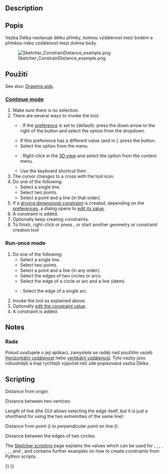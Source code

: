 <languages/>

{{Docnav
|[[Sketcher_ConstrainDistanceY|Vertical distance]]
|[[Sketcher_ConstrainRadiam|Auto radius/diameter]]
|[[Sketcher_Workbench|Sketcher]]
|IconL=Sketcher_ConstrainDistanceY.svg
|IconR=Sketcher_ConstrainRadiam.svg
|IconC=Workbench_Sketcher.svg
}}

<div class="mw-translate-fuzzy">
{{GuiCommand/cs
|Name=Sketcher ConstrainDistance
|Name/cs=Constraint Length
|Workbenches=[[Sketcher Workbench/cs|Sketcher]]
|MenuLocation=Sketch → Vazby náčrtu → Vazba vzdálenosti
|Shortcut=Shift + D
|SeeAlso=[[Sketcher ConstrainDistanceX/cs|Constrain  horizontal distance]], [[Sketcher ConstrainDistanceY/cs|Constrain vertical distance]]
}}
</div>

==Description==

<div class="mw-translate-fuzzy">
==Popis==
Vazba Délka nastavuje délku přímky, kolmou vzdálenost mezi bodem a přímkou nebo vzdálenost mezi dvěma body.
</div>

[[Image:Sketcher_ConstrainDistance_example.png]]

<span id="Usage"></span>
<div class="mw-translate-fuzzy">
==Použití==
</div>

See also: [[Sketcher_Workbench#Drawing_aids|Drawing aids]].

===[[Sketcher_Workbench#Continue_modes|Continue mode]]===

# Make sure there is no selection.
# There are several ways to invoke the tool:
#* {{Version|1.0}}: If the {{MenuCommand|Dimensioning constraints}} [[Sketcher_Preferences#General|preference]] is set to {{Value|Single tool}} (default): press the down arrow to the right of the {{Button|[[Image:Sketcher_Dimension.svg||x16px]][[Image:Toolbar_flyout_arrow.svg|x16px]]}} button and select the {{MenuCommand|[[Image:Sketcher_ConstrainDistance.svg|16px]] Constrain distance}} option from the dropdown.
#* If this preference has a different value (and in {{VersionMinus|0.21}}): press the {{Button|[[Image:Sketcher_ConstrainDistance.svg|16px]] [[Sketcher_ConstrainDistance|Constrain distance]]}} button.
#* Select the {{MenuCommand|Sketch → Sketcher constraints → [[File:Sketcher_ConstrainDistance.svg|16px]] Constrain distance}} option from the menu.
#* {{Version|1.0}}: Right-click in the [[3D_view|3D view]] and select the {{MenuCommand|Dimension → [[Image:Sketcher_ConstrainDistance.svg|16px]] Constrain distance}} option from the context menu.
#* Use the keyboard shortcut {{KEY|K}} then {{KEY|D}}.
# The cursor changes to a cross with the tool icon.
# Do one of the following:
#* Select a single line.
#* Select two points.
#* Select a point and a line (in that order).
# If a [[Sketcher_ToggleDrivingConstraint|driving dimensional constraint]] is created, depending on the [[Sketcher_Preferences#Display|preferences]], a dialog opens to [[Sketcher_Workbench#Edit_constraints|edit its value]].
# A constraint is added.
# Optionally keep creating constraints.
# To finish, right-click or press {{KEY|Esc}}, or start another geometry or constraint creation tool

===Run-once mode===

# Do one of the following:
#* Select a single line.
#* Select two points.
#* Select a point and a line (in any order).
#* Select the edges of two circles or arcs.
#* Select the edge of a circle or arc and a line (idem).
#* {{Version|1.0}}: Select the edge of a single arc.
# Invoke the tool as explained above.
# Optionally [[Sketcher_Workbench#Edit_constraints|edit the constraint value]].
# A constraint is added.

==Notes==

<div class="mw-translate-fuzzy">
===Rada===
Pokud uvažujete o její aplikaci, zamyslete se raději nad použitím vazeb [[Sketcher ConstrainDistanceX|Horizontální vzdálenost]] nebo [[Sketcher ConstrainDistanceY|vertikální vzdálenost]]. Tyto vazby jsou robustnější a mají rychlejší výpočet než zde popisovaná vazba Délka.
</div>

== Scripting ==

Distance from origin:

{{Code|code=Sketch.addConstraint(Sketcher.Constraint('Distance', Edge, PointOfEdge, -1, 1, App.Units.Quantity('123.0 mm')))}}

Distance between two vertices:

{{Code|code=Sketch.addConstraint(Sketcher.Constraint('Distance', Edge1, PointOfEdge1, Edge2, PointOfEdge2, App.Units.Quantity('123.0 mm')))}}

Length of line (the GUI allows selecting the edge itself, but it is just a shorthand for using the two extremities of the same line):

{{Code|code=Sketch.addConstraint(Sketcher.Constraint('Distance', Line, 1, Line, 2, App.Units.Quantity('123.0 mm')))}}

Distance from point ({{incode|Edge, PointOfEdge}}) to perpendicular point on line ({{incode|Line}}):

{{Code|code=Sketch.addConstraint(Sketcher.Constraint('Distance', Edge, PointOfEdge, Line, 0, App.Units.Quantity('123.0 mm')))}}

Distance between the edges of two circles:

{{Code|code=Sketch.addConstraint(Sketcher.Constraint('Distance', Circle1, 0, Circle2, 0, App.Units.Quantity('123.0 mm')))}}

The [[Sketcher_scripting|Sketcher scripting]] page explains the values which can be used for {{incode|Edge}}, {{incode|Edge1}}, {{incode|Edge2}}, {{incode|PointOfEdge}}, {{incode|PointOfEdge1}}, {{incode|PointOfEdge2}}, {{incode|Line}}, {{incode|Circle1}} and {{incode|Circle2}}, and contains further examples on how to create constraints from Python scripts.


{{Docnav
|[[Sketcher_ConstrainDistanceY|Vertical distance]]
|[[Sketcher_ConstrainRadiam|Auto radius/diameter]]
|[[Sketcher_Workbench|Sketcher]]
|IconL=Sketcher_ConstrainDistanceY.svg
|IconR=Sketcher_ConstrainRadiam.svg
|IconC=Workbench_Sketcher.svg
}}

{{Sketcher_Tools_navi{{#translation:}}}}
{{Userdocnavi{{#translation:}}}}
